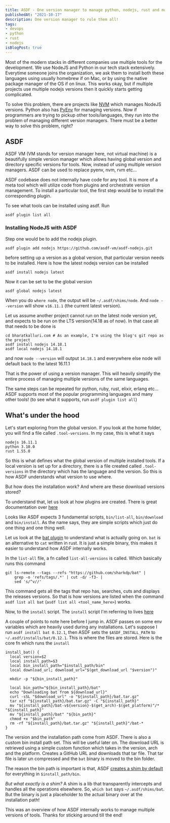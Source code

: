 ```yaml
---
title: ASDF - One version manager to manage python, nodejs, rust and more!
publishedAt: "2021-10-17"
description: One version manager to rule them all!
tags:
- devops
- python
- rust
- nodejs
isBlogPost: true
---
```


Most of the modern stacks in different companies use multiple tools for the development. We use NodeJS and Python
in our tech stack extensively. Everytime someone joins the organization, we ask them to install both these languages
using usually homebrew if on Mac, or by using the native package manager of the OS if on linux. This works okay, but if
multiple projects use multiple nodejs versions then it quickly starts getting complicated.

To solve this problem, there are projects like [NVM](https://github.com/nvm-sh/nvm) which manages NodeJS versions. Python
also has [PyEnv](https://github.com/pyenv/pyenv) for managing versions. Now if programmers are trying to pickup other
tools/languages, they run into the problem of managing different version managers. There must be a better way to solve this
problem, right?

## ASDF

ASDF VM (VM stands for version manager here, not virtual machine) is a beautifully simple version manager which allows
having global version and directory specific versions for tools. Now, instead of using multiple version managers.
ASDF can be used to replace pyenv, nvm, rvm etc...

ASDF codebase does not internally have code for any tool. It is more of a meta tool which will utilize code from
plugins and orchestrate version management. To install a particular tool, the first step would be to install the
corresponding plugin.

To see what tools can be installed using asdf. Run

```shell
asdf plugin list all
```

### Installing NodeJS with ASDF

Step one would be to add the nodejs plugin.

```shell
asdf plugin add nodejs https://github.com/asdf-vm/asdf-nodejs.git
```

before setting up a version as a global version, that particular version needs to be installed. Here is how the latest
nodejs version can be installed

```shell
asdf install nodejs latest
```

Now it can be set to be the global version

```shell
asdf global nodejs latest
```

When you do `where node`, the output will be `~/.asdf/shims/node`. And `node --version` will show `v16.11.1` (the
current latest version).

Let us assume another project cannot run on the latest node version yet, and expects to be run on the LTS version(14.18
as of now). In that case all that needs to be done is

```shell
cd bharatkalluri.com # As an example, I'm using the blog's git repo as the project
asdf install nodejs 14.18.1
asdf local nodejs 14.18.1
```

and now `node --version` will output `14.18.1` and everywhere else node will default back to the latest 16.11.1

That is the power of using a version manager. This will heavily simplify the entire process of managing multiple
versions of the same languages.

The same steps can be repeated for python, ruby, rust, elixir, erlang etc... ASDF supports most of the popular programming
languages and many other tools! (to see what it supports, run `asdf plugin list all`)

## What's under the hood

Let's start exploring from the global version. If you look at the home folder, you will find a file called `.tool-versions`.
In my case, this is what it says

```shell
nodejs 16.11.1
python 3.10.0
rust 1.55.0
```

So this is what defines what the global version of multiple installed tools. If a local version is set up for a directory,
there is a file created called `.tool-versions` in the directory which has the language and the version. So this is how
ASDF understands what version to use where.

But how does the installation work? And where are these download versions stored?

To understand that, let us look at how plugins are created. There is great documentation over
[here](http://asdf-vm.com/plugins/create.html)

Looks like ASDF expects 3 fundamental scripts, `bin/list-all`, `bin/download` and `bin/install`. As the name says,
they are simple scripts which just do one thing and one thing well.

Let us look at the [bat plugin](https://gitlab.com/wt0f/asdf-bat) to understand what is actually going on. `bat` is an
alternative to `cat` written in rust. It is just a simple binary, this makes it easier to understand how ASDF internally works.

In the `list-all` file, a fn called `list-all-versions` is called. Which basically runs this command

```shell
git ls-remote --tags --refs "https://github.com/sharkdp/bat" |
    grep -o 'refs/tags/.*' | cut -d/ -f3- |
    sed 's/^v//'
```

This command gets all the tags that repo has, searches, cuts and displays the releases versions. So that is how versions
are listed when the command `asdf list all bat` (`asdf list all <tool_name_here>`) works.

Now, to the `install` script. The `install` script I'm referring to lives [here](https://gitlab.com/wt0f/asdf-bat/-/blob/master/bin/install)

A couple of points to note here before I jump in. ASDF passes on some env variables which are heavily used during any installations.
Let's suppose I run `asdf install bat 0.12.1`, then ASDF sets the `$ASDF_INSTALL_PATH` to `~/.asdf/installs/bat/0.12.1`.
This is where the files are stored. Here is the core fn which runs the `install`

```shell
install_bat() {
  local version=$2
  local install_path=$3
  local bin_install_path="$install_path/bin"
  local download_url; download_url="$(get_download_url "$version")"

  mkdir -p "${bin_install_path}"

  local bin_path="${bin_install_path}/bat"
  echo "Downloading bat from ${download_url}"
  curl -sSL "$download_url" -o "${install_path}/bat.tar.gz"
  tar xzf "${install_path}/bat.tar.gz" -C "${install_path}"
  mv "${install_path}/bat-v${version}-$(get_arch)-$(get_platform)"/* "${install_path}"
  mv "${install_path}/bat" "${bin_path}"
  chmod +x "$bin_path"
  rm -rf "${install_path}/bat.tar.gz" "${install_path}"/bat-*
}

```

The version and the installation path come from ASDF. There is also a custom bin install path set. This will be useful
later on. The download URL is retrieved using a simple custom function which takes in the version, arch and the platform.
Creates a GitHub URL and downloads that tar file. That tar file is later un compressed and the `bat` binary is moved
to the bin folder.

The reason the bin path is important is that, ASDF [creates a shim by default](http://asdf-vm.com/plugins/create.html#environment-variables)
for everything in `$install_path/bin`.

_But what exactly is a shim?_ A shim is a lib that transparently intercepts and handles all the operations elsewhere.
So, `which bat` says `~/.asdf/shims/bat`. But the binary is just a placeholder to the actual binary over at the installation
path!

This was an overview of how ASDF internally works to manage multiple versions of tools. Thanks for sticking around till
the end!
